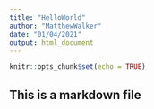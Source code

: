 ```yaml
---
title: "HelloWorld"
author: "MatthewWalker"
date: "01/04/2021"
output: html_document
---
```


```r
knitr::opts_chunk$set(echo = TRUE)
```

## This is a markdown file